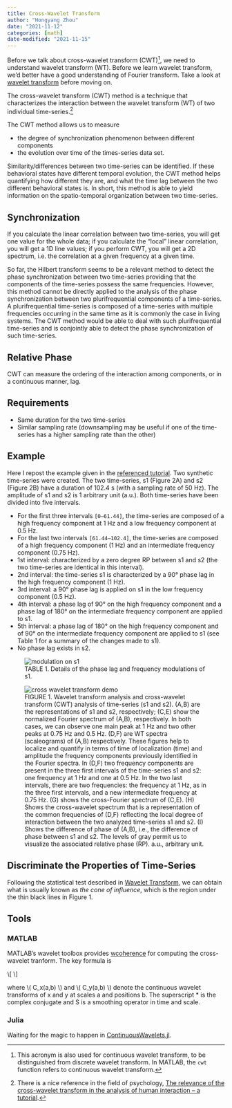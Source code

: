 ```yaml
---
title: Cross-Wavelet Transform
author: "Hongyang Zhou"
date: "2021-11-12"
categories: [math]
date-modified: "2021-11-15"
---
```


Before we talk about cross-wavelet transform (CWT)[^CWT_name], we need to understand wavelet transform (WT). Before we learn wavelet transform, we'd better have a good understanding of Fourier transform. Take a look at [wavelet transform]({{ site.baseurl }}{% post_url 2021-11-15-wavelet %}) before moving on.

The cross-wavelet transform (CWT) method is a technique that characterizes the interaction between the wavelet transform (WT) of two individual time-series.[^CWT_ref]

The CWT method allows us to measure

- the degree of synchronization phenomenon between different components
- the evolution over time of the times-series data set.

Similarity/differences between two time-series can be identified. If these behavioral states have different temporal evolution, the CWT method helps quantifying how different they are, and what the time lag between the two different behavioral states is. In short, this method is able to yield information on the spatio-temporal organization between two time-series.

[^CWT_name]: This acronym is also used for continuous wavelet transform, to be distinguished from discrete wavelet transform. In MATLAB, the `cwt` function refers to continuous wavelet transform.

[^CWT_ref]: There is a nice reference in the field of psychology, [The relevance of the cross-wavelet transform in the analysis of human interaction – a tutorial](https://doi.org/10.3389/fpsyg.2014.01566).

## Synchronization

If you calculate the linear correlation between two time-series, you will get one value for the whole data; if you calculate the "local" linear correlation, you will get a 1D line values; if you perform CWT, you will get a 2D spectrum, i.e. the correlation at a given frequency at a given time.

So far, the Hilbert transform seems to be a relevant method to detect the phase synchronization between two time-series providing that the components of the time-series possess the same frequencies. However, this method cannot be directly applied to the analysis of the phase synchronization between two plurifrequential components of a time-series. A plurifrequential time-series is composed of a time-series with multiple frequencies occurring in the same time as it is commonly the case in living systems. The CWT method would be able to deal with such plurifrequential time-series and is conjointly able to detect the phase synchronization of such time-series.

## Relative Phase

CWT can measure the ordering of the interaction among components, or in a continuous manner, lag.

## Requirements

- Same duration for the two time-series
- Similar sampling rate (downsampling may be useful if one of the time-series has a higher sampling rate than the other)

## Example

Here I repost the example given in the [referenced tutorial]((https://doi.org/10.3389/fpsyg.2014.01566)).
Two synthetic time-series were created. The two time-series, s1 (Figure 2A) and s2 (Figure 2B) have a duration of 102.4 s (with a sampling rate of 50 Hz). The amplitude of s1 and s2 is 1 arbitrary unit (a.u.). Both time-series have been divided into five intervals.

- For the first three intervals `[0–61.44]`, the time-series are composed of a high frequency component at 1 Hz and a low frequency component at 0.5 Hz.
- For the last two intervals `[61.44–102.4]`, the time-series are composed of a high frequency component (1 Hz) and an intermediate frequency component (0.75 Hz).
- 1st interval: characterized by a zero degree RP between s1 and s2 (the two time-series are identical in this interval).
- 2nd interval: the time-series s1 is characterized by a 90° phase lag in the high frequency component (1 Hz).
- 3rd interval: a 90° phase lag is applied on s1 in the low frequency component (0.5 Hz).
- 4th interval: a phase lag of 90° on the high frequency component and a phase lag of 180° on the intermediate frequency component are applied to s1.
- 5th interval: a phase lag of 180° on the high frequency component and of 90° on the intermediate frequency component are applied to s1 (see Table 1 for a summary of the changes made to s1).
- No phase lag exists in s2.

<figure>
    <img src="https://www.frontiersin.org/files/Articles/111259/fpsyg-05-01566-HTML/image_m/fpsyg-05-01566-t001.jpg"
         alt="modulation on s1">
    <figcaption>TABLE 1. Details of the phase lag and frequency modulations of s1.</figcaption>
</figure>

<figure>
    <img src="https://www.frontiersin.org/files/Articles/111259/fpsyg-05-01566-HTML/image_m/fpsyg-05-01566-g004.jpg"
         alt="cross wavelet transform demo">
    <figcaption>FIGURE 1. Wavelet transform analysis and cross-wavelet transform (CWT) analysis of time-series (s1 and s2). (A,B) are the representations of s1 and s2, respectively; (C,E) show the normalized Fourier spectrum of (A,B), respectively. In both cases, we can observe one main peak at 1 Hz and two other peaks at 0.75 Hz and 0.5 Hz. (D,F) are WT spectra (scaleograms) of (A,B) respectively. These figures help to localize and quantify in terms of time of localization (time) and amplitude the frequency components previously identified in the Fourier spectra. In (D,F) two frequency components are present in the three first intervals of the time-series s1 and s2: one frequency at 1 Hz and one at 0.5 Hz. In the two last intervals, there are two frequencies: the frequency at 1 Hz, as in the three first intervals, and a new intermediate frequency at 0.75 Hz. (G) shows the cross-Fourier spectrum of (C,E). (H) Shows the cross-wavelet spectrum that is a representation of the common frequencies of (D,F) reflecting the local degree of interaction between the two analyzed time-series s1 and s2. (I) Shows the difference of phase of (A,B), i.e., the difference of phase between s1 and s2. The levels of gray permit us to visualize the associated relative phase (RP). a.u., arbitrary unit.</figcaption>
</figure>

## Discriminate the Properties of Time-Series

Following the statistical test described in [Wavelet Transform]({{ site.baseurl }}{% post_url 2021-11-15-wavelet %}), we can obtain what is usually known as *the cone of influence*, which is the region under the thin black lines in Figure 1.

## Tools

### MATLAB

MATLAB's wavelet toolbox provides [wcoherence](https://se.mathworks.com/help/wavelet/ref/wcoherence.html) for computing the cross-wavelet tranform. The key formula is

\\[
\frac{| S(C_x^\ast(a,b) C_y(a,b) ) |^2}{S(| C_x(a,b) |^2)\cdot S(| C_y(a,b) |^2)}
\\]

where \\( C_x(a,b) \\) and \\( C_y(a,b) \\) denote the continuous wavelet transforms of x and y at scales a and positions b. The superscript * is the complex conjugate and S is a smoothing operator in time and scale.

### Julia

Waiting for the magic to happen in [ContinuousWavelets.jl](https://github.com/UCD4IDS/ContinuousWavelets.jl/issues/22).
